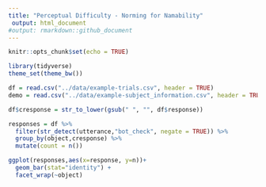 ```yaml
---
title: "Perceptual Difficulty - Norming for Namability"
 output: html_document
#output: rmarkdown::github_document
---
```


```r
knitr::opts_chunk$set(echo = TRUE)
```

```r
library(tidyverse)
theme_set(theme_bw())

df = read.csv("../data/example-trials.csv", header = TRUE)
demo = read.csv("../data/example-subject_information.csv", header = TRUE)

df$cresponse = str_to_lower(gsub(" ", "", df$response))

```

```r
responses = df %>%
  filter(str_detect(utterance,"bot_check", negate = TRUE)) %>%
  group_by(object,cresponse) %>%
  mutate(count = n())

ggplot(responses,aes(x=response, y=n))+
  geom_bar(stat="identity") +
  facet_wrap(~object)
```







